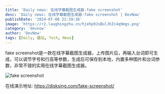```yaml
---
title: 'Daily news: 在线字幕截图生成器-fake screenshot'
desc: 'Daily news: 在线字幕截图生成器-fake screenshot | DevNow'
publishDate: '2024-07-08 22:39:36'
image: 'https://r2.laughingzhu.cn/hjehp9JsBulJhZc4q9mgs.png'
category: 'devnow'
author: 'DevNow'
tags: [Daily, 趣站, Tech, News]
---
```


fake screenshot是一款在线字幕截图生成器，上传图片后，再输入台词即可生成，可以调节字号和行高等参数，生成后可保存到本地，内置多种图片和台词参数，非常不错的实用在线字幕截图生成器。

![fake screenshot](https://r2.laughingzhu.cn/gs7ZM-3Jfi0nmz-VBUgLC.png)

在线演示地址: https://disksing.com/fake-screenshot/

